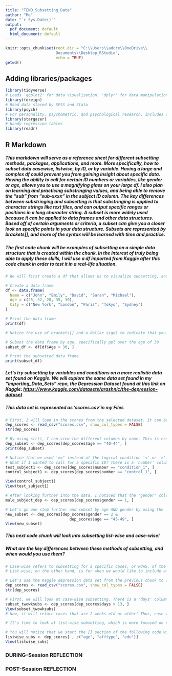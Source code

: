 ---
title: "TEND_Subsetting_Data"
author: "Me"
date: "`r Sys.Date()`"
output:
  pdf_document: default
  html_document: default
---

```{r setup, include=TRUE, echo=TRUE}
knitr::opts_chunk$set(root.dir = "C:\\Users\\adcre\\OneDrive\\
                      Documents\\Desktop_RStudio",
                      echo = TRUE)
getwd()
```

## Adding libraries/packages

```{r prep, include=T, echo=F}
library(tidyverse) 
# Loads 'ggplot2' for data visualization. 'dplyr' for data manipulation, 'tidyr' for data tidying, 'readr' for data import, 'purrr' for functional programming, 'tibble' for (tibbles) a modern re-imagining of data frames, 'stringr' for strings,and 'forcats' for factors
library(foreign) 
# Read data stored by SPSS and Stata
library(psych) 
# For personality, psychometric, and psychological research, includes describe function and error bars
library(stargazer) 
# Handy regression tables
library(readr)
```

## R Markdown

##### This markdown will serve as a reference sheet for different subsetting methods, packages, applications, and more. More specifically, how to subset data casewise, listwise, by ID, or by variable. Having a large and complex df could prevent you from gaining insight about specific data. Having the ability to call for certain ID numbers or variables, like gender or age, allows you to use a magnifying glass on your large df. I also plan on learning and practicing substringing values, and being able to remove the "sub" from "sub-xxxx" in the subject ID column. The key differences between substringing and subsetting is that substringing is applied to character strings like text files, and can output specific ranges or positions in a long character string. A subset is more widely used because it can be applied to data frames and other data structures. Based off of certain arguments or criteria, a subset can give you a closer look on specific points in your data structure. Subsets are represented by brackets[], and more of the syntax will be learned with time and practice.

##### The first code chunk will be examples of subsetting on a simple data structure that is created within the chunk. In the interest of truly being able to apply these skills, I will use a df imported from Kaggle after this code chunk in order to test it in a real-life situation.

```{r subset, include=TRUE, echo=TRUE}
# We will first create a df that allows us to visualize subsetting, and learn the syntax used to call for certain variables like people aged over 30.

# Create a data frame
df <- data.frame(
  Name = c("John", "Emily", "David", "Sarah", "Michael"),
  Age = c(25, 32, 28, 35, 30),
  City = c("New York", "London", "Paris", "Tokyo", "Sydney")
)

# Print the data frame
print(df)

# Notice the use of brackets[] and a dollar sign$ to indicate that you want to subset, and that you would like to subset a specific column, respectively. In this example, we also pass a condition that the Age must be greater than 30. In other words, I want to see the data for participants over 30 years old.

# Subset the data frame by age, specifically ppl over the age of 30
subset_df <- df[df$Age > 30, ]

# Print the subsetted data frame
print(subset_df)
```

##### Let's try subsetting by variables and conditions on a more realistic data set found on Kaggle. We will explore the same data set found in my "Importing_Data_Sets" repo, the Depression Dataset found at this link on Kaggle: <https://www.kaggle.com/datasets/arashnic/the-depression-dataset>

##### This data set is represented as 'scores.csv'in my Files

```{r kaggle subset, include=TRUE, echo=TRUE}
# First, I will load in the scores from the selected dataset. It can be done many ways, and should be well understood at this point.
dep_scores <- read_csv("scores.csv", show_col_types = FALSE)
str(dep_scores)

# By using str(), I can view the different columns by name. This is essentially a list of the variables that you can subset by, and we will try our best to navigate through this data via subsetting and adding conditions. Off the bat, we notice that there is indeed an age column. HOWEVER, it is actually in character form, not numeric!! This is because the creator of this data set has made columns that represent age ranges rather than putting the age as a column for any number. This slightly changes the code we will use to subset certain ages, but we will be doing effectively the same job.
dep_subset <- dep_scores[dep_scores$age == "40-44", ]
print(dep_subset)

# Notice that we used '==" instead of the logical condition '<' or '>'. So, rather than calling for subjects older than 30 years, we are calling for an age range 40-44 by calling for the specific character string '40-44'. 
# What if I wanted to call for a specific ID? There is a 'number' column, and each subject is either represented by 'condition_X' or 'control_X', for example. This will actually be done by the same syntax as the age range subset example above, because they are represented by character strings.
test_subject1 <- dep_scores[dep_scores$number == "condition_1", ]
control_subject1 <- dep_scores[dep_scores$number == "control_1", ]

View(control_subject1)
View(test_subject1)

# After looking further into the data, I noticed that the 'gender' column has 1's and 2's, 1 presumably representing male subjects. This allows us to create a new variable, 'male_subjects' for example.
male_subject_dep <- dep_scores[dep_scores$gender == 1, ]

# Let's go one step further and subset by age AND gender by using the '&' operator in the brackets.Make sure to assign variables to your subsets, so that they can be referenced later in the code.
new_subset <- dep_scores[dep_scores$gender == 2 &
                            dep_scores$age == "45-49", ]
View(new_subset)
```

##### This next code chunk will look into subsetting list-wise and case-wise!
##### What are the key differences between these methods of subsetting, and when would you use them?

```{r case-wise and list-wise, include=T, echo=T}
# Case-wise refers to subsetting for a specific cases, or ROWS, of the data frame. You could set criteria for the rows you would like returned, or specify one case you are interested in
# List-wise, on the other hand, is for when we would like to include all of the data from specific variables, or columns. Almost as if you chop down unwanted columns from the data frame to create a new, slimmer one. This is how you are using a magnifying glass with subsetting!

# Let's use the Kaggle depression data set from the previous chunk to observe these subset methods.
dep_scores <- read_csv("scores.csv", show_col_types = FALSE)
str(dep_scores)

# First, we will look at case-wise subsetting. There is a 'days' column, which we will assume refers to the number of days that any given subject has been in the study. Under this assumption, we will subset the subjects who have only been in the study for at least 2 weeks
subset_twowksubs <- dep_scores[dep_scores$days > 13, ]
View(subset_twowksubs)
# Now, it will return cases that are 2 weeks old or older! Thus, case-wise subsetting

# It's time to look at list-wise subsetting, which is more focused on certain columns, or variables, within your df. Our Kaggle data set contains many different variables, allowing us to explore this method.When using this method, we use the c() function which stands for 'concatenate', or join together. Essentially, it is a function that allows you to create a vector or string of columns, the ones you are most interested in seeing.

# You will notice that we start the [] section of the following code with a ','. This simply means that we will be including all of the rows in the data set. The same goes for the opposite regarding columns, as you may have seen earlier.
listwise_subs <- dep_scores[ , c("age", "afftype", "edu")]
View(listwise_subs)

```


### DURING-Session REFLECTION

### POST-Session REFLECTION
